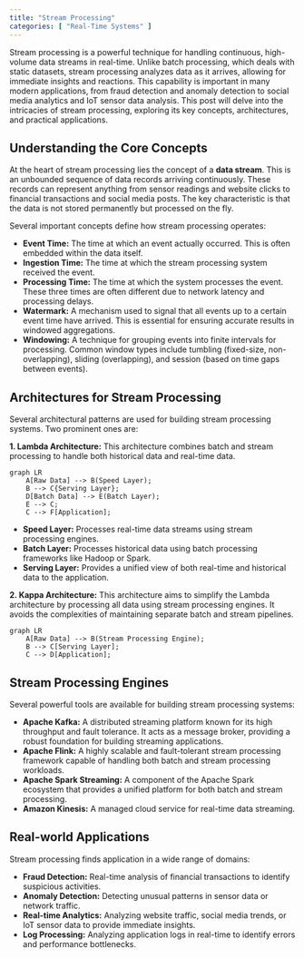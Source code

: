 ```yaml
---
title: "Stream Processing"
categories: [ "Real-Time Systems" ]
---
```


Stream processing is a powerful technique for handling continuous, high-volume data streams in real-time. Unlike batch processing, which deals with static datasets, stream processing analyzes data as it arrives, allowing for immediate insights and reactions. This capability is important in many modern applications, from fraud detection and anomaly detection to social media analytics and IoT sensor data analysis. This post will delve into the intricacies of stream processing, exploring its key concepts, architectures, and practical applications.

## Understanding the Core Concepts

At the heart of stream processing lies the concept of a **data stream**. This is an unbounded sequence of data records arriving continuously. These records can represent anything from sensor readings and website clicks to financial transactions and social media posts. The key characteristic is that the data is not stored permanently but processed on the fly.

Several important concepts define how stream processing operates:

-   **Event Time:** The time at which an event actually occurred. This is often embedded within the data itself.
-   **Ingestion Time:** The time at which the stream processing system received the event.
-   **Processing Time:** The time at which the system processes the event. These three times are often different due to network latency and processing delays.
-   **Watermark:** A mechanism used to signal that all events up to a certain event time have arrived. This is essential for ensuring accurate results in windowed aggregations.
-   **Windowing:** A technique for grouping events into finite intervals for processing. Common window types include tumbling (fixed-size, non-overlapping), sliding (overlapping), and session (based on time gaps between events).

## Architectures for Stream Processing

Several architectural patterns are used for building stream processing systems. Two prominent ones are:

**1. Lambda Architecture:** This architecture combines batch and stream processing to handle both historical data and real-time data.

```mermaid
graph LR
    A[Raw Data] --> B(Speed Layer);
    B --> C{Serving Layer};
    D[Batch Data] --> E(Batch Layer);
    E --> C;
    C --> F[Application];
```

-   **Speed Layer:** Processes real-time data streams using stream processing engines.
-   **Batch Layer:** Processes historical data using batch processing frameworks like Hadoop or Spark.
-   **Serving Layer:** Provides a unified view of both real-time and historical data to the application.

**2. Kappa Architecture:** This architecture aims to simplify the Lambda architecture by processing all data using stream processing engines. It avoids the complexities of maintaining separate batch and stream pipelines.

```mermaid
graph LR
    A[Raw Data] --> B(Stream Processing Engine);
    B --> C[Serving Layer];
    C --> D[Application];
```

## Stream Processing Engines

Several powerful tools are available for building stream processing systems:

-   **Apache Kafka:** A distributed streaming platform known for its high throughput and fault tolerance. It acts as a message broker, providing a robust foundation for building streaming applications.
-   **Apache Flink:** A highly scalable and fault-tolerant stream processing framework capable of handling both batch and stream processing workloads.
-   **Apache Spark Streaming:** A component of the Apache Spark ecosystem that provides a unified platform for both batch and stream processing.
-   **Amazon Kinesis:** A managed cloud service for real-time data streaming.

## Real-world Applications

Stream processing finds application in a wide range of domains:

-   **Fraud Detection:** Real-time analysis of financial transactions to identify suspicious activities.
-   **Anomaly Detection:** Detecting unusual patterns in sensor data or network traffic.
-   **Real-time Analytics:** Analyzing website traffic, social media trends, or IoT sensor data to provide immediate insights.
-   **Log Processing:** Analyzing application logs in real-time to identify errors and performance bottlenecks.